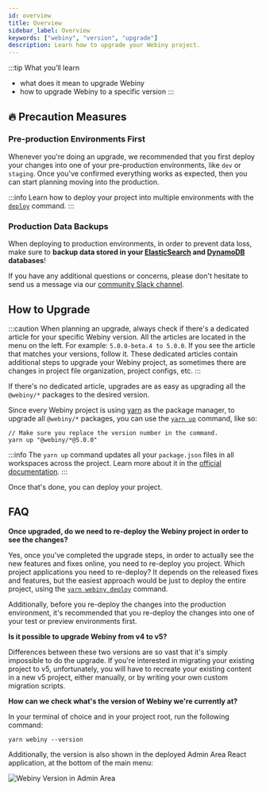 ```yaml
---
id: overview
title: Overview
sidebar_label: Overview
keywords: ["webiny", "version", "upgrade"]
description: Learn how to upgrade your Webiny project.
---
```


:::tip What you’ll learn
- what does it mean to upgrade Webiny
- how to upgrade Webiny to a specific version
:::

## 🔥 Precaution Measures

### Pre-production Environments First

Whenever you're doing an upgrade, we recommended that you first deploy your changes into one of your pre-production environments, like `dev` or `staging`. Once you've confirmed everything works as expected, then you can start planning moving into the production.

:::info
Learn how to deploy your project into multiple environments with the [`deploy`](/docs/how-to-guides/deployment/deploy-your-project) command.
:::

### Production Data Backups

When deploying to production environments, in order to prevent data loss, make sure to **backup data stored in your [ElasticSearch](https://docs.aws.amazon.com/elasticsearch-service/latest/developerguide/es-managedomains-snapshots.html) and [DynamoDB](https://docs.aws.amazon.com/amazondynamodb/latest/developerguide/Backups.html) databases**!

If you have any additional questions or concerns, please don't hesitate to send us a message via our [community Slack channel](https://www.webiny.com/slack).

## How to Upgrade

:::caution
When planning an upgrade, always check if there's a dedicated article for your specific Webiny version. All the articles are located in the menu on the left. For example: `5.0.0-beta.4 to 5.0.0`. If you see the article that matches your versions, follow it. These dedicated articles contain additional steps to upgrade your Webiny project, as sometimes there are changes in project file organization, project configs, etc.
:::

If there's no dedicated article, upgrades are as easy as upgrading all the `@webiny/*` packages to the desired version.

Since every Webiny project is using [yarn](https://yarnpkg.com/) as the package manager, to upgrade all `@webiny/*` packages, you can use the [`yarn up`](https://yarnpkg.com/cli/up) command, like so:

```
// Make sure you replace the version number in the command.
yarn up "@webiny/*@5.0.0"
```

:::info
The `yarn up` command updates all your `package.json` files in all workspaces across the project. Learn more about it in the [official documentation](https://yarnpkg.com/cli/up#details).
:::

<!-- vale off -->

Once that's done, you can deploy your project.

## FAQ

**Once upgraded, do we need to re-deploy the Webiny project in order to see the changes?**

Yes, once you've completed the upgrade steps, in order to actually see the new features and fixes online, you need to re-deploy you project. Which project applications you need to re-deploy? It depends on the released fixes and features, but the easiest approach would be just to deploy the entire project, using the [`yarn webiny deploy`](/docs/how-to-guides/deployment/deploy-your-project#the-deploy-command) command.

Additionally, before you re-deploy the changes into the production environment, it's recommended that you re-deploy the changes into one of your test or preview environments first.

**Is it possible to upgrade Webiny from v4 to v5?**

Differences between these two versions are so vast that it's simply impossible to do the upgrade. If you're interested in migrating your existing project to v5, unfortunately, you will have to recreate your existing content in a new v5 project, either manually, or by writing your own custom migration scripts.

**How can we check what's the version of Webiny we're currently at?**

In your terminal of choice and in your project root, run the following command:

```
yarn webiny --version
```

Additionally, the version is also shown in the deployed Admin Area React application, at the bottom of the main menu:

![Webiny Version in Admin Area](../assets/upgrading-webiny/ui-version.png)

